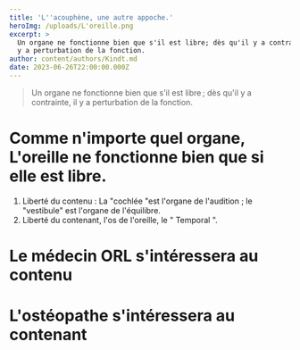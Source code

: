 ```yaml
---
title: 'L''acouphène, une autre appoche.'
heroImg: /uploads/L'oreille.png
excerpt: >
  Un organe ne fonctionne bien que s'il est libre; dès qu'il y a contrainte, il
  y a perturbation de la fonction.
author: content/authors/Kindt.md
date: 2023-06-26T22:00:00.000Z
---
```


<BlockQuote authorName="DK">
  Un organe ne fonctionne bien que s'il est libre ; dès qu'il y a contrainte, il y a perturbation de la fonction.
</BlockQuote>

# Comme n'importe quel organe, L'oreille ne fonctionne bien que si elle est libre.

1. Liberté du contenu : La "cochlée "est l'organe de l'audition ; le "vestibule" est l'organe de l'équilibre.
2. Liberté du contenant, l'os de l'oreille, le " Temporal ".

# Le médecin ORL s'intéressera au contenu

# L'ostéopathe s'intéressera au contenant
